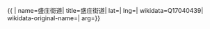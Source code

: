 {{ {{{1|PRC admin/showdata}}}|
name=盛庄街道|
title=盛庄街道|
lat=|
lng=|
wikidata=Q17040439|
wikidata-original-name=|
arg={{{arg|}}}}}